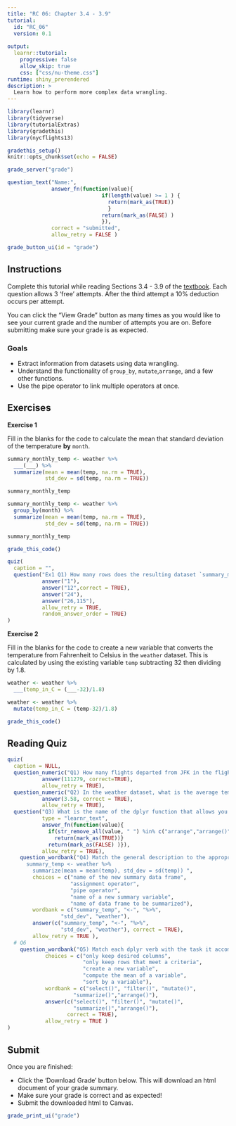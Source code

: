 ```yaml
---
title: "RC 06: Chapter 3.4 - 3.9"
tutorial:
  id: "RC_06"
  version: 0.1
  
output:
  learnr::tutorial:
    progressive: false
    allow_skip: true
    css: ["css/nu-theme.css"]
runtime: shiny_prerendered
description: >
  Learn how to perform more complex data wrangling.
---
```



```r
library(learnr)
library(tidyverse)
library(tutorialExtras)
library(gradethis)
library(nycflights13)

gradethis_setup()
knitr::opts_chunk$set(echo = FALSE)
```


```r
grade_server("grade")
```

```r
question_text("Name:",
              answer_fn(function(value){
                              if(length(value) >= 1 ) {
                                return(mark_as(TRUE))
                                }
                              return(mark_as(FALSE) )
                              }),
              correct = "submitted",
              allow_retry = FALSE )
```

```r
grade_button_ui(id = "grade")
```

## Instructions

Complete this tutorial while reading Sections 3.4 - 3.9 of the [textbook](https://nustat.github.io/intro-stat-data-sci/03-wrangling.html). Each question allows 3 'free' attempts. After the third attempt a 10% deduction occurs per attempt.

You can click the "View Grade" button as many times as you would like to see your current grade and the number of attempts you are on. Before submitting make sure your grade is as expected.

### Goals

-   Extract information from datasets using data wrangling.
-   Understand the functionality of `group_by`, `mutate`,`arrange`, and a few other functions.
-   Use the pipe operator to link multiple operators at once.


## Exercises

**Exercise 1**

Fill in the blanks for the code to calculate the mean that standard deviation of the temperature **by** `month`. 

```r
summary_monthly_temp <- weather %>% 
  ___(___) %>% 
  summarize(mean = mean(temp, na.rm = TRUE), 
            std_dev = sd(temp, na.rm = TRUE))

summary_monthly_temp
```


```r
summary_monthly_temp <- weather %>% 
  group_by(month) %>% 
  summarize(mean = mean(temp, na.rm = TRUE), 
            std_dev = sd(temp, na.rm = TRUE))

summary_monthly_temp
```

```r
grade_this_code()
```

```r
quiz(
  caption = "",
  question("Ex1 Q1) How many rows does the resulting dataset `summary_monthly_temp` have?",
           answer("1"),
           answer("12",correct = TRUE),
           answer("24"),
           answer("26,115"),
           allow_retry = TRUE,
           random_answer_order = TRUE)
)
```


**Exercise 2**

Fill in the blanks for the code to create a new variable that converts the temperature from Fahrenheit to Celsius in the `weather` dataset. This is calculated by using the existing variable `temp` subtracting 32 then dividing by 1.8. 

```r
weather <- weather %>% 
  ___(temp_in_C = (___-32)/1.8)
```


```r
weather <- weather %>% 
  mutate(temp_in_C = (temp-32)/1.8)
```

```r
grade_this_code()
```


## Reading Quiz

```r
quiz(
  caption = NULL,
  question_numeric("Q1) How many flights departed from JFK in the flights dataset?", 
           answer(111279, correct=TRUE),
           allow_retry = TRUE),
  question_numeric("Q2) In the weather dataset, what is the average temperature in celcius in December?", 
           answer(3.58, correct = TRUE),
           allow_retry = TRUE),
  question("Q3) What is the name of the dplyr function that allows you to sort the rows of a data frame by the alphanumeric order of a variable/column?", 
           type = "learnr_text",
           answer_fn(function(value){
             if(str_remove_all(value, " ") %in% c("arrange","arrange()") ) {
               return(mark_as(TRUE))}
             return(mark_as(FALSE) )}),
           allow_retry = TRUE),
    question_wordbank("Q4) Match the general description to the appropriate piece of code in the following code chunk: \n
      summary_temp <- weather %>% 
        summarize(mean = mean(temp), std_dev = sd(temp)) ",
        choices = c("name of the new summary data frame", 
                    "assignment operator",
                    "pipe operator",
                    "name of a new summary variable",
                    "name of data frame to be summarized"),
        wordbank = c("summary_temp", "<-", "%>%",
                 "std_dev", "weather"),
        answer(c("summary_temp", "<-", "%>%",
                 "std_dev", "weather"), correct = TRUE), 
        allow_retry = TRUE ),
  # Q6
    question_wordbank("Q5) Match each dplyr verb with the task it accomplishes.",
            choices = c("only keep desired columns", 
                        "only keep rows that meet a criteria",
                        "create a new variable",
                        "compute the mean of a variable",
                        "sort by a variable"),
            wordbank = c("select()", "filter()", "mutate()",
                     "summarize()","arrange()"),
            answer(c("select()", "filter()", "mutate()",
                     "summarize()","arrange()"), 
                   correct = TRUE), 
            allow_retry = TRUE )
)

```

## Submit

Once you are finished:

-   Click the 'Download Grade' button below. This will download an html document of your grade summary.
-   Make sure your grade is correct and as expected!
-   Submit the downloaded html to Canvas.

```r
grade_print_ui("grade")
```

